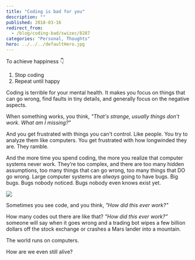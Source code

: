 ```yaml
---
title: "Coding is bad for you"
description: ""
published: 2018-03-16
redirect_from:
  - /blog/coding-bad/swizec/8287
categories: "Personal, Thoughts"
hero: ../../../defaultHero.jpg
---
```


To achieve happiness 👇

1.  Stop coding
2.  Repeat until happy

Coding is terrible for your mental health. It makes you focus on things that can go wrong, find faults in tiny details, and generally focus on the negative aspects.

When something works, you think, _"That's strange, usually things don't work. What am I missing?"_

And you get frustrated with things you can't control. Like people. You try to analyze them like computers. You get frustrated with how longwinded they are. They ramble.

And the more time you spend coding, the more you realize that computer systems never work. They’re too complex, and there are too many hidden assumptions, too many things that can go wrong, too many things that DO go wrong. Large computer systems are _always_ going to have bugs. Big bugs. Bugs nobody noticed. Bugs nobody even knows exist yet.

![](https://swizec.com/blog/wp-content/uploads/2018/03/tim-gouw-68319-unsplash-1024x685.jpg)

Sometimes you see code, and you think, _"How did this ever work?"_

How many codes out there are like that? _”How did this ever work?”_ someone will say when it goes wrong and a trading bot wipes a few billion dollars off the stock exchange or crashes a Mars lander into a mountain.

The world runs on computers.

How are we even still alive?
